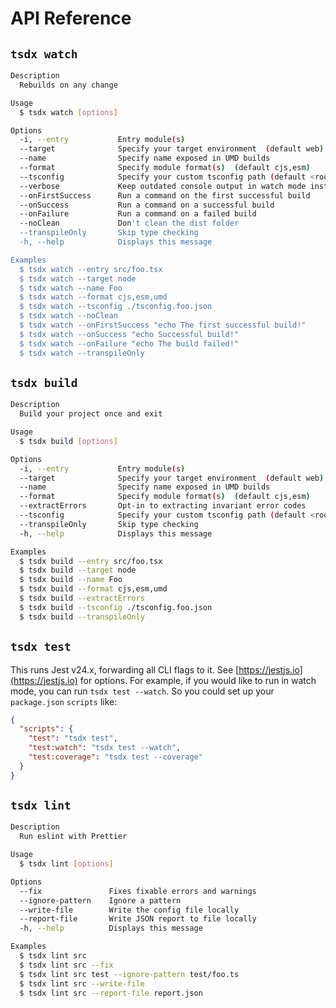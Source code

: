 
# API Reference

<ForkNotice />

## `tsdx watch`

```sh
Description
  Rebuilds on any change

Usage
  $ tsdx watch [options]

Options
  -i, --entry           Entry module(s)
  --target              Specify your target environment  (default web)
  --name                Specify name exposed in UMD builds
  --format              Specify module format(s)  (default cjs,esm)
  --tsconfig            Specify your custom tsconfig path (default <root-folder>/tsconfig.json)
  --verbose             Keep outdated console output in watch mode instead of clearing the screen
  --onFirstSuccess      Run a command on the first successful build
  --onSuccess           Run a command on a successful build
  --onFailure           Run a command on a failed build
  --noClean             Don't clean the dist folder
  --transpileOnly       Skip type checking
  -h, --help            Displays this message

Examples
  $ tsdx watch --entry src/foo.tsx
  $ tsdx watch --target node
  $ tsdx watch --name Foo
  $ tsdx watch --format cjs,esm,umd
  $ tsdx watch --tsconfig ./tsconfig.foo.json
  $ tsdx watch --noClean
  $ tsdx watch --onFirstSuccess "echo The first successful build!"
  $ tsdx watch --onSuccess "echo Successful build!"
  $ tsdx watch --onFailure "echo The build failed!"
  $ tsdx watch --transpileOnly
```

## `tsdx build`

```sh
Description
  Build your project once and exit

Usage
  $ tsdx build [options]

Options
  -i, --entry           Entry module(s)
  --target              Specify your target environment  (default web)
  --name                Specify name exposed in UMD builds
  --format              Specify module format(s)  (default cjs,esm)
  --extractErrors       Opt-in to extracting invariant error codes
  --tsconfig            Specify your custom tsconfig path (default <root-folder>/tsconfig.json)
  --transpileOnly       Skip type checking
  -h, --help            Displays this message

Examples
  $ tsdx build --entry src/foo.tsx
  $ tsdx build --target node
  $ tsdx build --name Foo
  $ tsdx build --format cjs,esm,umd
  $ tsdx build --extractErrors
  $ tsdx build --tsconfig ./tsconfig.foo.json
  $ tsdx build --transpileOnly
```

## `tsdx test`

This runs Jest v24.x, forwarding all CLI flags to it. See [https://jestjs.io](https://jestjs.io) for options. For example, if you would like to run in watch mode, you can run `tsdx test --watch`. So you could set up your `package.json` `scripts` like:

```json
{
  "scripts": {
    "test": "tsdx test",
    "test:watch": "tsdx test --watch",
    "test:coverage": "tsdx test --coverage"
  }
}
```

## `tsdx lint`

```sh
Description
  Run eslint with Prettier

Usage
  $ tsdx lint [options]

Options
  --fix               Fixes fixable errors and warnings
  --ignore-pattern    Ignore a pattern
  --write-file        Write the config file locally
  --report-file       Write JSON report to file locally
  -h, --help          Displays this message

Examples
  $ tsdx lint src
  $ tsdx lint src --fix
  $ tsdx lint src test --ignore-pattern test/foo.ts
  $ tsdx lint src --write-file
  $ tsdx lint src --report-file report.json
```

